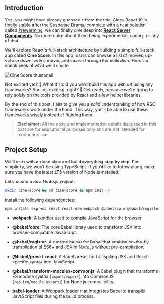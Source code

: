 
## Introduction

Yes, you might have already guessed it from the title. Since React 19 is finally stable after the [Suspense Drama](https://tkdodo.eu/blog/react-19-and-suspense-a-drama-in-3-acts), complete with a neat solution called [Prewarming](https://github.com/facebook/react/issues/29898#issuecomment-2477449973), we can finally dive deep into [**React Server Components**](https://react.dev/reference/rsc/server-components). No more noise about them being experimental, canary, or any of that.

We'll explore React's full-stack architecture by building a simple full-stack app called **Cine Score**. In this app, users can browse a list of movies, up-vote or down-vote a movie, and search through the collection. Here's a sneak peek at what we'll create:

<Image src={cineScoreThumbnail} alt='Cine Score thumbnail' />

Not excited yet? 🤔 What if I told you we'd build this app _without_ using any frameworks? Sounds exciting, right? 🎉 Get ready, because we're going to rely solely on the tools provided by React and a few helper libraries.

By the end of this post, I aim to give you a _solid_ understanding of how RSC frameworks work under the hood. This way, you'll be able to use these frameworks wisely instead of fighting them.

> **Disclaimer:** All the code and implementation details discussed in this post are for educational purposes only and are not intended for production use.

## Project Setup

We’ll start with a clean slate and build everything step by step. For simplicity, we won’t be using TypeScript. If you’d like to follow along, make sure you have the latest **LTS** version of Node.js installed.

Let’s create a new Node.js project:

```bash
mkdir cine-score && cd cine-score && npm init -y
```

Install the following dependencies:

```bash
npm install express react react-dom webpack @babel/core @babel/register @babel/preset-react @babel/transform-modules-commonjs babel-loader
```

<CollapsibleContent summary="Overview of each dependency's role:">

- **webpack**: A bundler used to compile JavaScript for the browser.

- **@babel/core**: The core Babel library used to transform JSX into browser-compatible JavaScript.

- **@babel/register**: A runtime helper for Babel that enables on-the-fly transpilation of ES6+ and JSX in Node.js without pre-compilation.

- **@babel/preset-react**: A Babel preset for transpiling JSX and React-specific syntax into JavaScript.

- **@babel/transform-modules-commonjs**: A Babel plugin that transforms ES module syntax (`import`/`export`) into CommonJS (`require`/`module.exports`) for Node.js compatibility.

- **babel-loader**: A Webpack loader that integrates Babel to transpile JavaScript files during the build process.

</CollapsibleContent>
